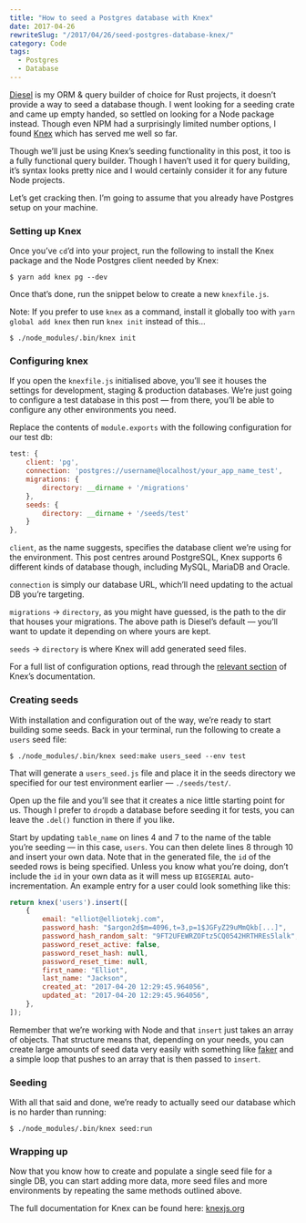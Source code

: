 ```yaml
---
title: "How to seed a Postgres database with Knex"
date: 2017-04-26
rewriteSlug: "/2017/04/26/seed-postgres-database-knex/"
category: Code
tags:
  - Postgres
  - Database
---
```


[Diesel](https://github.com/diesel-rs/diesel) is my ORM & query builder of choice for Rust projects, it doesn’t provide a way to seed a database though. I went looking for a seeding crate and came up empty handed, so settled on looking for a Node package instead. Though even NPM had a surprisingly limited number options, I found [Knex](http://knexjs.org/) which has served me well so far.

Though we’ll just be using Knex’s seeding functionality in this post, it too is a fully functional query builder. Though I haven’t used it for query building, it’s syntax looks pretty nice and I would certainly consider it for any future Node projects.

Let’s get cracking then. I’m going to assume that you already have Postgres setup on your machine.

### Setting up Knex

Once you’ve `cd`’d into your project, run the following to install the Knex package and the Node Postgres client needed by Knex:

```
$ yarn add knex pg --dev
```

Once that’s done, run the snippet below to create a new `knexfile.js`.

Note: If you prefer to use `knex` as a command, install it globally too with `yarn global add knex` then run `knex init` instead of this…

```
$ ./node_modules/.bin/knex init
```

### Configuring knex

If you open the `knexfile.js` initialised above, you’ll see it houses the settings for development, staging & production databases. We’re just going to configure a test database in this post — from there, you’ll be able to configure any other environments you need.

Replace the contents of `module.exports` with the following configuration for our test db:

```js
test: {
    client: 'pg',
    connection: 'postgres://username@localhost/your_app_name_test',
    migrations: {
        directory: __dirname + '/migrations'
    },
    seeds: {
        directory: __dirname + '/seeds/test'
    }
},
```

`client`, as the name suggests, specifies the database client we’re using for the environment. This post centres around PostgreSQL, Knex supports 6 different kinds of database though, including MySQL, MariaDB and Oracle.

`connection` is simply our database URL, which’ll need updating to the actual DB you’re targeting.

`migrations` → `directory`, as you might have guessed, is the path to the dir that houses your migrations. The above path is Diesel’s default — you’ll want to update it depending on where yours are kept.

`seeds` → `directory` is where Knex will add generated seed files.

For a full list of configuration options, read through the [relevant section](http://knexjs.org/#Installation-client) of Knex’s documentation.

### Creating seeds

With installation and configuration out of the way, we’re ready to start building some seeds. Back in your terminal, run the following to create a `users` seed file:

```
$ ./node_modules/.bin/knex seed:make users_seed --env test
```

That will generate a `users_seed.js` file and place it in the seeds directory we specified for our test environment earlier — `./seeds/test/`.

Open up the file and you’ll see that it creates a nice little starting point for us. Though I prefer to `dropdb` a database before seeding it for tests, you can leave the `.del()` function in there if you like.

Start by updating `table_name` on lines 4 and 7 to the name of the table you’re seeding — in this case, `users`. You can then delete lines 8 through 10 and insert your own data. Note that in the generated file, the `id` of the seeded rows is being specified. Unless you know what you’re doing, don’t include the `id` in your own data as it will mess up `BIGSERIAL` auto-incrementation. An example entry for a user could look something like this:

```js
return knex('users').insert([
    {
        email: "elliot@elliotekj.com",
        password_hash: "$argon2d$m=4096,t=3,p=1$JGFyZ29uMmQkb[...]",
        password_hash_random_salt: "9FT2UFEWRZOFtz5CQ0542HRTHREs5lalk",
        password_reset_active: false,
        password_reset_hash: null,
        password_reset_time: null,
        first_name: "Elliot",
        last_name: "Jackson",
        created_at: "2017-04-20 12:29:45.964056",
        updated_at: "2017-04-20 12:29:45.964056",
    },
]);
```

Remember that we’re working with Node and that `insert` just takes an array of objects. That structure means that, depending on your needs, you can create large amounts of seed data very easily with something like [faker](https://www.npmjs.com/package/faker) and a simple loop that pushes to an array that is then passed to `insert`.

### Seeding

With all that said and done, we’re ready to actually seed our database which is no harder than running:

```
$ ./node_modules/.bin/knex seed:run
```

### Wrapping up

Now that you know how to create and populate a single seed file for a single DB, you can start adding more data, more seed files and more environments by repeating the same methods outlined above.

The full documentation for Knex can be found here: [knexjs.org](http://knexjs.org)
  
